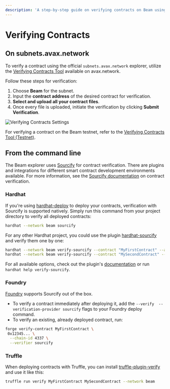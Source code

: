 ```yaml
---
description: 'A step-by-step guide on verifying contracts on Beam using the official subnets.avax.network explorer.'
---
```


# Verifying Contracts

## On subnets.avax.network

To verify a contract using the official `subnets.avax.network` explorer, utilize the [Verifying Contracts Tool](https://subnets.avax.network/tools/verify-contract) available on avax.network.

Follow these steps for verification:

1. Choose **Beam** for the subnet.
2. Input the **contract address** of the desired contract for verification.
3. **Select and upload all your contract files**.
4. Once every file is uploaded, initiate the verification by clicking **Submit Verification**.



![Verifying Contracts Settings](/contract-verification-settings.png)


For verifying a contract on the Beam testnet, refer to the [Verifying Contracts Tool (Testnet)](https://subnets-test.avax.network/tools/verify-contract?chainId=13337).


## From the command line

The Beam explorer uses [Sourcify](https://sourcify.dev) for contract verification. There are plugins and integrations for different smart contract development environments available.
For more information, see the [Sourcify documentation](https://docs.sourcify.dev/docs/how-to-verify) on contract verification.

### Hardhat

If you're using [hardhat-deploy](https://github.com/wighawag/hardhat-deploy) to deploy your contracts, verification with Sourcify is supported natively. Simply run this command from your project directory to verify all deployed contracts:

```bash
hardhat --network beam sourcify
```

For any other Hardhat project, you could use the plugin [hardhat-sourcify](https://github.com/xtools-at/hardhat-sourcify) and verify them one by one:

```bash
hardhat --network beam verify-sourcify --contract "MyFirstContract" --address 0x12345...
hardhat --network beam verify-sourcify --contract "MySecondContract" --address 0x23456...
```

For all available options, check out the plugin's [documentation](https://github.com/xtools-at/hardhat-sourcify) or run `hardhat help verify-sourcify`.

### Foundry

[Foundry](https://book.getfoundry.sh/) supports Sourcify out of the box.

- To verify a contract immediately after deploying it, add the `--verify  --verification-provider sourcify` flags to your Foundry deploy command.
- To verify an existing, already deployed contract, run:

```bash
forge verify-contract MyFirstContract \
 0x12345... \
  --chain-id 4337 \
  --verifier sourcify
```

### Truffle

When deploying contracts with Truffle, you can install [truffle-plugin-verify](https://github.com/rkalis/truffle-plugin-verify) and use it like this:
```bash
truffle run verify MyFirstContract MySecondContract --network beam
```
